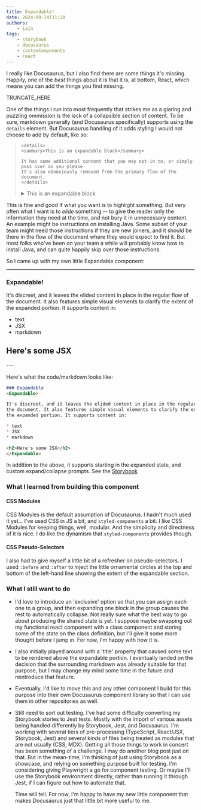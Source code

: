 ```yaml
---
title: Expandable!
date: 2024-09-14T11:28
authors:
    - iain
tags:
    - storybook
    - docusaurus
    - customComponents
    - react
---
```


I really like Docusaurus, but I also find there are some things it's missing.
Happily, one of the _best_ things about it is that it is, at bottom, React,
which means you can add the things you find missing.

TRUNCATE_HERE

One of the things I run into most frequently that strikes me as a glaring and
puzzling ommission is the lack of a collapsible section of content. To be sure,
markdown generally (and Docusaurus specifically) supports using the `details`
element. But Docusaurus handling of it adds styling I would not choose to add by
default, like so:

> ```
> <details>
> <summary>This is an expandable block</summary>
> 
> It has some additional content that you may opt-in to, or simply pass over as you please.
> It's also obnoxiously removed from the primary flow of the document.
> </details>
> ```
>
> <details>
> <summary>This is an expandable block</summary>
> 
> It has some additional content that you may opt-into, or simply pass over as you please.
> 
> It's also obnoxiously shifted out of the primary flow of the document by
> excessive default styling.
> </details>

This is fine and good if what you want is to highlight something. But very often
what I want is to _elide_ something -- to give the reader only the information
they need at the time, and not bury it in unnecessary content. An example might
be instructions on installing Java. Some subset of your team might need those
instructions if they are new joiners, and it should be there in the flow of the
document where they would expect to find it. But most folks who've been on your
team a while will probably know how to install Java, and can quite happily skip
over those instructions.

So I came up with my own little Expandable component:

---
### Expandable!
<Expandable>

It's discreet, and it leaves the elided content in place in the regular flow of
the document. It also features simple visual elements to clarify the extent of
the expanded portion. It supports content in:

* text
* JSX
* markdown

<h2>Here's some JSX</h2>
</Expandable>
---

Here's what the code/markdown looks like:
```markdown
### Expandable
<Expandable>

It's discreet, and it leaves the elided content in place in the regular flow of
the document. It also features simple visual elements to clarify the extent of
the expanded portion. It supports content in:

* text
* JSX
* markdown

<h2>Here's some JSX</h2>
</Expandable>
```

In addition to the above, it supports starting in the expanded state, and custom
expand/collapse prompts. See the [Storybook](http://localhost:3000/storybook/iaindavis.dev/?path=/docs/custom-components-expandable--docs)

### What I learned from building this component
#### CSS Modules
CSS Modules is the default assumption of Docusaurus. I hadn't much used it
yet... I've used CSS in JS a bit, and `styled-components` a bit. I like CSS
Modules for keeping things, well, modular. And the simplicity and directness of
it is nice. I do like the dynamism that `styled-components` provides though.

#### CSS Pseudo-Selectors
I also had to give myself a little bit of a refresher on pseudo-selectors. I
used `:before` and `:after` to inject the little ornamental circles at the top
and bottom of the left-hand line showing the extent of the expandable section.

### What I still want to do
* I'd love to introduce an 'exclusive' option so that you can assign each one to a
group, and then expanding one block in the group causes the rest to
automatically collapse. Not really sure what the best way to go about producing
the shared state is yet. I suppose maybe swapping out my functional react
component with a class component and storing some of the state on the class
definition, but I'll give it some more thought before I jump in. For now, I'm
happy with how it is.

* I also initially played around with a 'title' property that caused some text to
be rendered above the expandable portion. I eventually landed on the decision
that the surrounding markdown was already suitable for that purpose, but I may
change my mind some time in the future and reintroduce that feature.

* Eventually, I'd like to move this and any other component I build for this
  purpose into their own Docusaurus component library so that I can use them in
  other repositories as well.

* Still need to sort out testing. I've had some difficulty converting my
  Storybook stories to Jest tests. Mostly with the import of various assets
  being handled differently by Storybook, Jest, and Docusaurus. I'm working with
  several tiers of pre-processing (TypeScript, React/JSX, Storybook, Jest) and
  several kinds of files being treated as modules that are not usually (CSS,
  MDX). Getting all those things to work in concert has been something of a
  challenge. I may do another blog post just on that. But in the mean-time, I'm
  thinking of just using Storybook as a showcase, and relying on something
  purpose built for testing. I'm considering giving Playwright a go for
  component testing. Or maybe I'll use the Storybook environment directly,
  rather than running it through Jest, if I can figure out how to automate that.

  Time will tell. For now, I'm happy to have my new little component that makes
  Docusaurus just that little bit more useful to me.

[storybook.expandable]:
    '/storybook/iaindavis.dev/?path=/story/custom-components-expandable--default
    "Expandable component Storybook showcase"